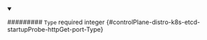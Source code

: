 
<details className="config-field" data-expandable="false" open>
<summary>

######### `Type` <span className="config-field-required" data-required="false">required</span> <span className="config-field-type">integer</span> <span className="config-field-default"></span> <span className="config-field-enum"></span> {#controlPlane-distro-k8s-etcd-startupProbe-httpGet-port-Type}



</summary>



</details>
